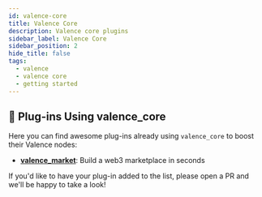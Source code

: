 ```yaml
---
id: valence-core
title: Valence Core
description: Valence core plugins
sidebar_label: Valence Core
sidebar_position: 2
hide_title: false
tags:
  - valence
  - valence core
  - getting started
---
```


## 🎉 Plug-ins Using valence_core

Here you can find awesome plug-ins already using `valence_core` to boost their Valence nodes:

- **[valence_market](https://github.com/ABlockOfficial/valence_market)**: Build a web3 marketplace in seconds

If you'd like to have your plug-in added to the list, please open a PR and we'll be happy to take a look!
